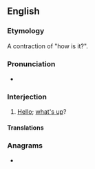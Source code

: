 ==English==

===Etymology===
A contraction of "how is it?".

===Pronunciation===
* {{audio|en|En-au-howzit.ogg|Audio (AU)}}

===Interjection===
{{en-interj}}

# {{lb|en|slang|South Africa|Hawaii}} [[hello|Hello]]; [[what's up]]?

====Translations====
{{trans-see|what's up}}

===Anagrams===
* {{anagrams|en|a=hiotwz|howitz}}